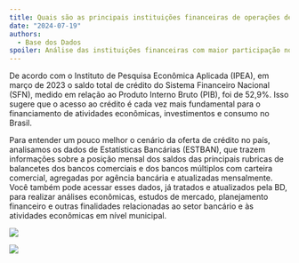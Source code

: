 ```yaml
---
title: Quais são as principais instituições financeiras de operações de crédito no Brasil?
date: "2024-07-19"
authors:
  - Base dos Dados
spoiler: Análise das instituições financeiras com maior participação no crédito ao longo das últimas duas décadas
---
```


De acordo com o Instituto de Pesquisa Econômica Aplicada (IPEA), em março de 2023 o saldo total de crédito do Sistema Financeiro Nacional (SFN), medido em relação ao Produto Interno Bruto (PIB), foi de 52,9%. Isso sugere que o acesso ao crédito é cada vez mais fundamental para o financiamento de atividades econômicas, investimentos e consumo no Brasil.

Para entender um pouco melhor o cenário da oferta de crédito no país, analisamos os dados de Estatísticas Bancárias (ESTBAN), que trazem informações sobre a posição mensal dos saldos das principais rubricas de balancetes dos bancos comerciais e dos bancos múltiplos com carteira comercial, agregadas por agência bancária e atualizadas mensalmente. Você também pode acessar esses dados, já tratados e atualizados pela BD, para realizar análises econômicas, estudos de mercado, planejamento financeiro e outras finalidades relacionadas ao setor bancário e às atividades econômicas em nível municipal.

![](./grafico_donos_credito.webp)

<Image src="grafico_donos_credito.webp" caption="Caption here"/>

<StorageImage src="grafico_donos_credito.webp" caption="Caption here"/>
